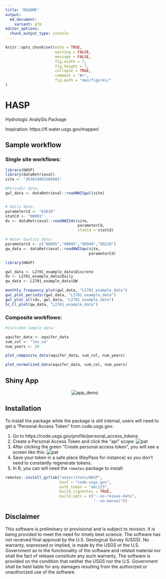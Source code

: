 ```yaml
---
title: "README"
output:
  md_document:
    variant: gfm
editor_options: 
  chunk_output_type: console
---
```


```r
knitr::opts_chunk$set(echo = TRUE,
                      warning = FALSE,
                      message = FALSE,
                      fig.width = 7,
                      fig.height = 7,
                      collapse = TRUE,
                      comment = "#>",
                      fig.path = "man/figures/"
)
```

# HASP

Hydrologic AnalySis Package

Inspiration:
https://fl.water.usgs.gov/mapper/

## Sample workflow

### Single site workflows:
```r
library(HASP)
library(dataRetrieval)
site <- "263819081585801"

#Periodic data:
gwl_data <- dataRetrieval::readNWISgwl(site)


# Daily data:
parameterCd <- "62610"
statCd <- "00001"
dv <- dataRetrieval::readNWISdv(site,
                                parameterCd,
                                statCd = statCd)

# Water Quality data:
parameterCd <- c("00095","90095","00940","99220")
qw_data <- dataRetrieval::readNWISqw(site,
                                     parameterCd)


```

```r
library(HASP)

gwl_data <- L2701_example_data$Discrete
dv <- L2701_example_data$Daily
qw_data <- L2701_example_data$QW

```

```r
monthly_frequency_plot(gwl_data, "L2701_example_data")
gwl_plot_periodic(gwl_data, "L2701_example_data")
gwl_plot_all(dv, gwl_data, "L2701_example_data")
Sc_Cl_plot(qw_data, "L2701_example_data")
```

### Composite workflows:
```r

#included sample data:

aquifer_data <- aquifer_data
sum_col <- "lev_va"
num_years <- 30

plot_composite_data(aquifer_data, sum_col, num_years)

plot_normalized_data(aquifer_data, sum_col, num_years)
```

## Shiny App

<p align="center">
  <img src="https://code.usgs.gov/water/stats/HASP/raw/master/man/figures/app.gif" alt="app_demo">
</p>

## Installation

To install the package while the package is still internal, users will need to get a "Personal Access Token" from code.usgs.gov. 

1. Go to https://code.usgs.gov/profile/personal_access_tokens
2. Create a Personal Access Token and click the "api" scope:
![pat](man/figures/pat.png)
3. After clicking the green "Create personal access token", you will see a screen like this:
![pat](man/figures/save_pat.png)
4. Save your token in a safe place (KeyPass for instance) so you don't need to constantly regenerate tokens. 
5. In R, you can will need the `remotes` package to install:
```r
remotes::install_gitlab("water/stats/HASP", 
                        host = "code.usgs.gov", 
                        auth_token = "abc123",
                        build_vignettes = TRUE, 
                        build_opts = c("--no-resave-data",
                                       "--no-manual"))
```

## Disclaimer

This software is preliminary or provisional and is subject to revision. It is being provided to meet the need for timely best science. The software has not received final approval by the U.S. Geological Survey (USGS). No warranty, expressed or implied, is made by the USGS or the U.S. Government as to the functionality of the software and related material nor shall the fact of release constitute any such warranty. The software is provided on the condition that neither the USGS nor the U.S. Government shall be held liable for any damages resulting from the authorized or unauthorized use of the software.

